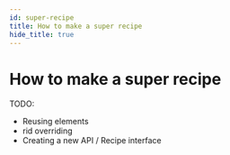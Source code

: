 ```yaml
---
id: super-recipe
title: How to make a super recipe
hide_title: true
---
```


# How to make a super recipe

TODO:

- Reusing elements
- rid overriding
- Creating a new API / Recipe interface